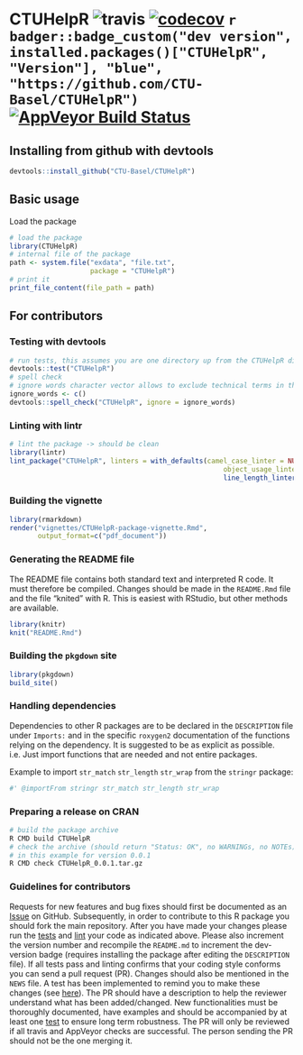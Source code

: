 
<!-- README.md is generated from README.Rmd. Please edit that file -->


# CTUHelpR ![travis](https://api.travis-ci.com/CTU-Basel/CTUHelpR.svg?branch=master) [![codecov](https://codecov.io/github/CTU-Basel/CTUHelpR/branch/master/graphs/badge.svg)](https://codecov.io/github/CTU-Basel/CTUHelpR) `r badger::badge_custom("dev version", installed.packages()["CTUHelpR", "Version"], "blue", "https://github.com/CTU-Basel/CTUHelpR")` [![AppVeyor Build Status](https://ci.appveyor.com/api/projects/status/github/CTU-Basel/CTUHelpR?branch=master&svg=true)](https://ci.appveyor.com/project/CTU-Basel/CTUHelpR)

## Installing from github with devtools

```r
devtools::install_github("CTU-Basel/CTUHelpR")
```

## Basic usage
Load the package
```r
# load the package
library(CTUHelpR)
# internal file of the package
path <- system.file("exdata", "file.txt",
                    package = "CTUHelpR")
# print it
print_file_content(file_path = path)
```

## For contributors
### Testing with devtools

```r
# run tests, this assumes you are one directory up from the CTUHelpR dir
devtools::test("CTUHelpR")
# spell check
# ignore words character vector allows to exclude technical terms in the check
ignore_words <- c()
devtools::spell_check("CTUHelpR", ignore = ignore_words)
```

### Linting with lintr

```r
# lint the package -> should be clean
library(lintr)
lint_package("CTUHelpR", linters = with_defaults(camel_case_linter = NULL,
                                                     object_usage_linter = NULL,
                                                     line_length_linter(125)))
```

### Building the vignette
```r
library(rmarkdown)
render("vignettes/CTUHelpR-package-vignette.Rmd",
       output_format=c("pdf_document"))
```

### Generating the README file

The README file contains both standard text and interpreted R code.
It must therefore be compiled. Changes should be made in the `README.Rmd`
file and the file "knited" with R. This is easiest with RStudio, but other
methods are available.

```r
library(knitr)
knit("README.Rmd")
```

### Building the `pkgdown` site
```r
library(pkgdown)
build_site()
```

### Handling dependencies

Dependencies to other R packages are to be declared in the `DESCRIPTION` file under `Imports:` and in
the specific `roxygen2` documentation of the functions relying on the dependency. It is suggested to
be as explicit as possible. i.e. Just import functions that are needed and not entire packages.

Example to import `str_match` `str_length` `str_wrap` from the `stringr` package:
```r
#' @importFrom stringr str_match str_length str_wrap
```

### Preparing a release on CRAN

```bash
# build the package archive
R CMD build CTUHelpR
# check the archive (should return "Status: OK", no WARNINGs, no NOTEs)
# in this example for version 0.0.1
R CMD check CTUHelpR_0.0.1.tar.gz
```

### Guidelines for contributors

Requests for new features and bug fixes should first be documented as an
[Issue](https://github.com/) on GitHub.
Subsequently, in order to contribute to this R package you should fork the main repository.
After you have made your changes please run the 
[tests](README.md#testing-with-devtools)
and 
[lint](README.md#linting-with-lintr) your code as 
indicated above. Please also increment the version number and recompile the
`README.md` to increment the dev-version badge (requires installing the
package after editing the `DESCRIPTION` file). If all tests pass and linting
confirms that your coding style conforms you can send a pull request (PR).
Changes should also be mentioned in the `NEWS` file. A test has been implemented
to remind you to make these changes (see [here](tests/testthat/test-version_diff.R)).
The PR should have a description to help the reviewer understand what has been 
added/changed. New functionalities must be thoroughly documented, have examples 
and should be accompanied by at least one [test](tests/testthat/) to ensure long term 
robustness. The PR will only be reviewed if all travis and AppVeyor checks are successful. 
The person sending the PR should not be the one merging it.
